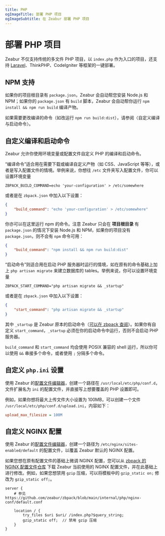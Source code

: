 ```yaml
---
title: PHP
ogImageTitle: 部署 PHP 项目
ogImageSubtitle: 在 Zeabur 部署 PHP 项目
---
```


# 部署 PHP 项目

Zeabur 不仅支持传统的多文件 PHP 项目，以 `index.php` 作为入口的项目，还支持 [Laravel](./php/laravel)、ThinkPHP、CodeIgniter 等框架的一键部署。

## NPM 支持

如果你的项目根目录有 `package.json`，Zeabur 会自动帮您安装 Node.js 和 NPM；如果你的 `package.json` 有 `build` 脚本，Zeabur 会自动帮你运行 `npm install && npm run build` 编译产物。

如果需要更改编译的命令（如改运行 `npm run build:dist`），请参阅〈自定义编译与启动命令〉。

## 自定义编译和启动命令

Zeabur 允许你使用环境变量或配置文件自定义 PHP 的编译和启动命令。

“编译命令”适合用在需要下载或编译自定义产物（如 CSS、JavaScript 等等），或者是写入配置文件的情境。举例来说，你想往 `/etc` 文件夹写入配置文件，你可以设置环境变量

```env
ZBPACK_BUILD_COMMAND=echo 'your-configuration' > /etc/somewhere
```

或者是在 `zbpack.json` 中加入以下设置：

```json
{
    "build_command": "echo 'your-configuration' > /etc/somewhere"
}
```

你亦可以在这里运行 npm 的命令。注意 Zeabur 只会在 **项目根目录** 有 `package.json` 的情况下安装 Node.js 和 NPM，如果你的项目没有 `package.json`，则不会有 `npm` 命令可用：

```json
{
    "build_command": "npm install && npm run build:dist"
}
```

“启动命令”则适合用在启动 PHP 服务器时运行的情境，如在原有的命令基础上加上 `php artisan migrate` 来建立数据库的 tables。举例来说，你可以设置环境变量

```env
ZBPACK_START_COMMAND="php artisan migrate && _startup"
```

或者是在 `zbpack.json` 中加入以下设置：

```json
{
    "start_command": "php artisan migrate && _startup"
}
```

其中 `_startup` 是 Zeabur 原本的启动命令（[可以在 zbpack 查阅](https://github.com/zeabur/zbpack/tree/main/internal/php)）。如果你有自定义 `start_command`，`_startup` 必须在你的启动命令中运行，否则不会启动 PHP 服务器。

`build_command` 和 `start_command` 均会使用 POSIX 兼容的 shell 运行，所以你可以使用 `&&` 串接多个命令，或者使用 `;` 分隔多个命令。

## 自定义 `php.ini` 设置

使用 Zeabur 的[配置文件编辑器](/deploy/config-edit)，创建一个路径在 `/usr/local/etc/php/conf.d`，文件扩展名为 `ini` 的配置文件，并直接写上想要覆盖的 PHP 设置即可。

例如，如果你想将最大上传文件大小设置为 100MB，可以创建一个文件 `/usr/local/etc/php/conf.d/upload.ini`，内容如下：

```ini
upload_max_filesize = 100M
```

## 自定义 NGINX 配置

使用 Zeabur 的[配置文件编辑器](/deploy/config-edit)，创建一个路径为 `/etc/nginx/sites-enabled/default` 的配置文件，以覆盖 Zeabur 默认的 NGINX 配置。

如果您想在原有配置文件的基础上微调 NGINX 配置，您可以从 [zbpack 的 NGINX 配置文件仓库](https://github.com/zeabur/zbpack/blob/main/internal/php/nginx-conf/default.conf) 下载 Zeabur 当前使用的 NGINX 配置文件，并在此基础上进行修改。例如，如果您想禁用 `gzip` 压缩，可以将模板中的 `gzip_static on;` 修改为 `gzip_static off;`。

```
server {
    # 参见 https://github.com/zeabur/zbpack/blob/main/internal/php/nginx-conf/default.conf

    location / {
        try_files $uri $uri/ /index.php?$query_string;
        gzip_static off;  // 禁用 gzip 压缩
	}
}
```

